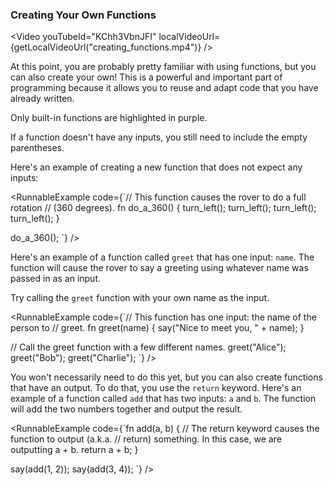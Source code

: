 

### Creating Your Own Functions

<Video youTubeId="KChh3VbnJFI" localVideoUrl={getLocalVideoUrl("creating_functions.mp4")} />

At this point, you are probably pretty familiar with using functions, but you
can also create your own! This is a powerful and important part of programming
because it allows you to reuse and adapt code that you have already written.

<Card type="tip">Only built-in functions are highlighted in purple.</Card>

<Card type="tip">If a function doesn't have any inputs, you still need to include the empty parentheses.</Card>

Here's an example of creating a new function that does not expect any inputs:

<RunnableExample
  code={`// This function causes the rover to do a full rotation
// (360 degrees).
fn do_a_360() {
  turn_left();
  turn_left();
  turn_left();
  turn_left();
}

do_a_360();
`}
/>

Here's an example of a function called `greet` that has one input:
`name`. The function will cause the rover to say a greeting using whatever
name was passed in as an input.

<Card type="try_it">Try calling the `greet` function with your own name as the input.</Card>

<RunnableExample
  code={`// This function has one input: the name of the person to
// greet.
fn greet(name) {
  say("Nice to meet you, " + name);
}

// Call the greet function with a few different names.
greet("Alice");
greet("Bob");
greet("Charlie");
`}
/>

You won't necessarily need to do this yet, but you can also create
functions that have an output. To do that, you use the `return` keyword. Here's
an example of a function called `add` that has two inputs: `a` and `b`. The
function will add the two numbers together and output the result.

<RunnableExample
  code={`fn add(a, b) {
  // The return keyword causes the function to output (a.k.a.
  // return) something. In this case, we are outputting a + b.
  return a + b;
}

say(add(1, 2));
say(add(3, 4));
`}
/>
